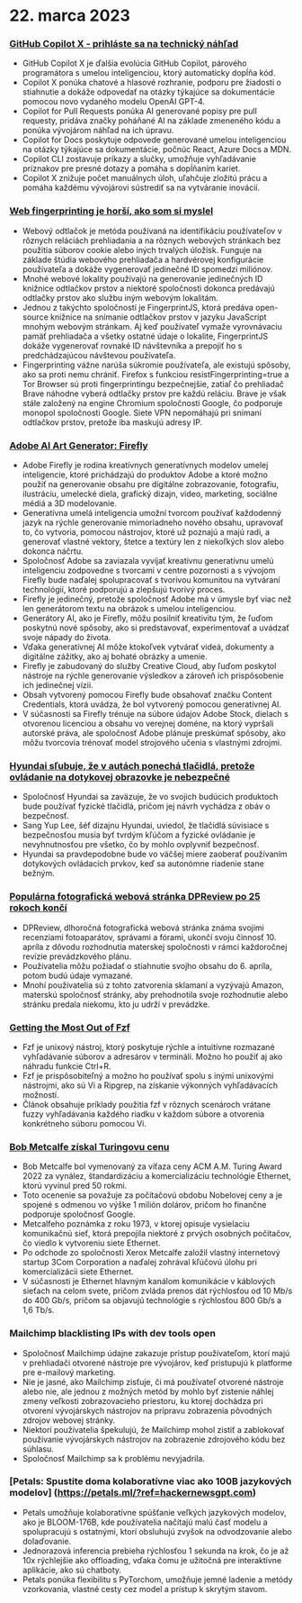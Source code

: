 

<CallToAction />

<Steps>

# 22. marca 2023

### [GitHub Copilot X - prihláste sa na technický náhľad](https://github.blog/2023-03-22-github-copilot-x-the-ai-powered-developer-experience/?ref=hackernewsgpt.com)

- GitHub Copilot X je ďalšia evolúcia GitHub Copilot, párového programátora s umelou inteligenciou, ktorý automaticky dopĺňa kód.
- Copilot X ponúka chatové a hlasové rozhranie, podporu pre žiadosti o stiahnutie a dokáže odpovedať na otázky týkajúce sa dokumentácie pomocou novo vydaného modelu OpenAI GPT-4.
- Copilot for Pull Requests ponúka AI generované popisy pre pull requesty, pridáva značky poháňané AI na základe zmeneného kódu a ponúka vývojárom náhľad na ich úpravu.
- Copilot for Docs poskytuje odpovede generované umelou inteligenciou na otázky týkajúce sa dokumentácie, počnúc React, Azure Docs a MDN.
- Copilot CLI zostavuje príkazy a slučky, umožňuje vyhľadávanie príznakov pre presné dotazy a pomáha s dopĺňaním kariet.
- Copilot X znižuje počet manuálnych úloh, uľahčuje zložitú prácu a pomáha každému vývojárovi sústrediť sa na vytváranie inovácií.

### [Web fingerprinting je horší, ako som si myslel](https://www.bitestring.com/posts/2023-03-19-web-fingerprinting-is-worse-than-I-thought.html?ref=hackernewsgpt.com)

- Webový odtlačok je metóda používaná na identifikáciu používateľov v rôznych reláciách prehliadania a na rôznych webových stránkach bez použitia súborov cookie alebo iných trvalých úložísk. Funguje na základe štúdia webového prehliadača a hardvérovej konfigurácie používateľa a dokáže vygenerovať jedinečné ID spomedzi miliónov.
- Mnohé webové lokality používajú na generovanie jedinečných ID knižnice odtlačkov prstov a niektoré spoločnosti dokonca predávajú odtlačky prstov ako službu iným webovým lokalitám.
- Jednou z takýchto spoločností je FingerprintJS, ktorá predáva open-source knižnice na snímanie odtlačkov prstov v jazyku JavaScript mnohým webovým stránkam. Aj keď používateľ vymaže vyrovnávaciu pamäť prehliadača a všetky ostatné údaje o lokalite, FingerprintJS dokáže vygenerovať rovnaké ID návštevníka a prepojiť ho s predchádzajúcou návštevou používateľa.
- Fingerprinting vážne narúša súkromie používateľa, ale existujú spôsoby, ako sa proti nemu chrániť. Firefox s funkciou resistFingerprinting=true a Tor Browser sú proti fingerprintingu bezpečnejšie, zatiaľ čo prehliadač Brave náhodne vyberá odtlačky prstov pre každú reláciu. Brave je však stále založený na engine Chromium spoločnosti Google, čo podporuje monopol spoločnosti Google. Siete VPN nepomáhajú pri snímaní odtlačkov prstov, pretože iba maskujú adresy IP.

### [Adobe AI Art Generator: Firefly](https://www.adobe.com/sensei/generative-ai/firefly.html?ref=hackernewsgpt.com)

- Adobe Firefly je rodina kreatívnych generatívnych modelov umelej inteligencie, ktoré prichádzajú do produktov Adobe a ktoré možno použiť na generovanie obsahu pre digitálne zobrazovanie, fotografiu, ilustráciu, umelecké diela, grafický dizajn, video, marketing, sociálne médiá a 3D modelovanie.
- Generatívna umelá inteligencia umožní tvorcom používať každodenný jazyk na rýchle generovanie mimoriadneho nového obsahu, upravovať to, čo vytvoria, pomocou nástrojov, ktoré už poznajú a majú radi, a generovať vlastné vektory, štetce a textúry len z niekoľkých slov alebo dokonca náčrtu.
- Spoločnosť Adobe sa zaviazala vyvíjať kreatívnu generatívnu umelú inteligenciu zodpovedne s tvorcami v centre pozornosti a s vývojom Firefly bude naďalej spolupracovať s tvorivou komunitou na vytváraní technológií, ktoré podporujú a zlepšujú tvorivý proces.
- Firefly je jedinečný, pretože spoločnosť Adobe má v úmysle byť viac než len generátorom textu na obrázok s umelou inteligenciou.
- Generátory AI, ako je Firefly, môžu posilniť kreativitu tým, že ľuďom poskytnú nové spôsoby, ako si predstavovať, experimentovať a uvádzať svoje nápady do života.
- Vďaka generatívnej AI môže ktokoľvek vytvárať videá, dokumenty a digitálne zážitky, ako aj bohaté obrázky a umenie.
- Firefly je zabudovaný do služby Creative Cloud, aby ľuďom poskytol nástroje na rýchle generovanie výsledkov a zároveň ich prispôsobenie ich jedinečnej vízii.
- Obsah vytvorený pomocou Firefly bude obsahovať značku Content Credentials, ktorá uvádza, že bol vytvorený pomocou generatívnej AI.
- V súčasnosti sa Firefly trénuje na súbore údajov Adobe Stock, dielach s otvorenou licenciou a obsahu vo verejnej doméne, na ktorý vypršali autorské práva, ale spoločnosť Adobe plánuje preskúmať spôsoby, ako môžu tvorcovia trénovať model strojového učenia s vlastnými zdrojmi.

### [Hyundai sľubuje, že v autách ponechá tlačidlá, pretože ovládanie na dotykovej obrazovke je nebezpečné](https://www.thedrive.com/news/hyundai-promises-to-keep-buttons-in-cars-because-touchscreen-controls-are-dangerous?ref=hackernewsgpt.com)

- Spoločnosť Hyundai sa zaväzuje, že vo svojich budúcich produktoch bude používať fyzické tlačidlá, pričom jej návrh vychádza z obáv o bezpečnosť.
- Sang Yup Lee, šéf dizajnu Hyundai, uviedol, že tlačidlá súvisiace s bezpečnosťou musia byť tvrdým kľúčom a fyzické ovládanie je nevyhnutnosťou pre všetko, čo by mohlo ovplyvniť bezpečnosť.
- Hyundai sa pravdepodobne bude vo väčšej miere zaoberať používaním dotykových ovládacích prvkov, keď sa autonómne riadenie stane bežným.

### [Populárna fotografická webová stránka DPReview po 25 rokoch končí](https://www.dpreview.com/news/5901145460/dpreview-com-to-close?ref=hackernewsgpt.com)

- DPReview, dlhoročná fotografická webová stránka známa svojimi recenziami fotoaparátov, správami a fórami, ukončí svoju činnosť 10. apríla z dôvodu rozhodnutia materskej spoločnosti v rámci každoročnej revízie prevádzkového plánu.
- Používatelia môžu požiadať o stiahnutie svojho obsahu do 6. apríla, potom budú údaje vymazané.
- Mnohí používatelia sú z tohto zatvorenia sklamaní a vyzývajú Amazon, materskú spoločnosť stránky, aby prehodnotila svoje rozhodnutie alebo stránku predala niekomu, kto ju udrží v prevádzke.

### [Getting the Most Out of Fzf](https://andrew-quinn.me/fzf/?ref=hackernewsgpt.com)

- Fzf je unixový nástroj, ktorý poskytuje rýchle a intuitívne rozmazané vyhľadávanie súborov a adresárov v termináli. Možno ho použiť aj ako náhradu funkcie Ctrl+R.
- Fzf je prispôsobiteľný a možno ho používať spolu s inými unixovými nástrojmi, ako sú Vi a Ripgrep, na získanie výkonných vyhľadávacích možností.
- Článok obsahuje príklady použitia fzf v rôznych scenároch vrátane fuzzy vyhľadávania každého riadku v každom súbore a otvorenia konkrétneho súboru pomocou Vi.

### [Bob Metcalfe získal Turingovu cenu](https://amturing.acm.org/?2023=&ref=hackernewsgpt.com)

- Bob Metcalfe bol vymenovaný za víťaza ceny ACM A.M. Turing Award 2022 za vynález, štandardizáciu a komercializáciu technológie Ethernet, ktorú vyvinul pred 50 rokmi.
- Toto ocenenie sa považuje za počítačovú obdobu Nobelovej ceny a je spojené s odmenou vo výške 1 milión dolárov, pričom ho finančne podporuje spoločnosť Google.
- Metcalfeho poznámka z roku 1973, v ktorej opisuje vysielaciu komunikačnú sieť, ktorá prepojila niektoré z prvých osobných počítačov, čo viedlo k vytvoreniu siete Ethernet.
- Po odchode zo spoločnosti Xerox Metcalfe založil vlastný internetový startup 3Com Corporation a naďalej zohrával kľúčovú úlohu pri komercializácii siete Ethernet.
- V súčasnosti je Ethernet hlavným kanálom komunikácie v káblových sieťach na celom svete, pričom zvláda prenos dát rýchlosťou od 10 Mb/s do 400 Gb/s, pričom sa objavujú technológie s rýchlosťou 800 Gb/s a 1,6 Tb/s.

### Mailchimp blacklisting IPs with dev tools open

- Spoločnosť Mailchimp údajne zakazuje prístup používateľom, ktorí majú v prehliadači otvorené nástroje pre vývojárov, keď pristupujú k platforme pre e-mailový marketing.
- Nie je jasné, ako Mailchimp zisťuje, či má používateľ otvorené nástroje alebo nie, ale jednou z možných metód by mohlo byť zistenie náhlej zmeny veľkosti zobrazovacieho priestoru, ku ktorej dochádza pri otvorení vývojárskych nástrojov na prípravu zobrazenia pôvodných zdrojov webovej stránky.
- Niektorí používatelia špekulujú, že Mailchimp mohol zistiť a zablokovať používanie vývojárskych nástrojov na zobrazenie zdrojového kódu bez súhlasu.
- Spoločnosť Mailchimp sa k problému nevyjadrila.

### [Petals: Spustite doma kolaboratívne viac ako 100B jazykových modelov] (https://petals.ml/?ref=hackernewsgpt.com)

- Petals umožňuje kolaboratívne spúšťanie veľkých jazykových modelov, ako je BLOOM-176B, kde používatelia načítajú malú časť modelu a spolupracujú s ostatnými, ktorí obsluhujú zvyšok na odvodzovanie alebo dolaďovanie.
- Jednorazová inferencia prebieha rýchlosťou 1 sekunda na krok, čo je až 10x rýchlejšie ako offloading, vďaka čomu je užitočná pre interaktívne aplikácie, ako sú chatboty.
- Petals ponúka flexibilitu s PyTorchom, umožňuje jemné ladenie a metódy vzorkovania, vlastné cesty cez model a prístup k skrytým stavom.

</Steps>
